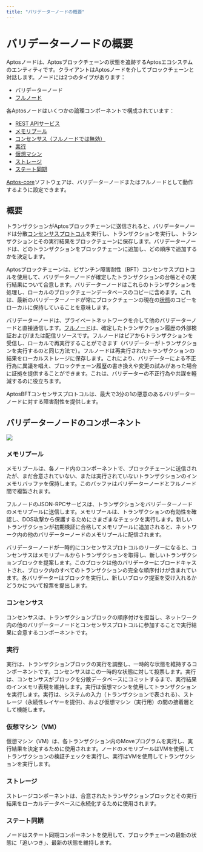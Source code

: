 ```yaml
---
title: "バリデーターノードの概要"
---
```



# バリデーターノードの概要

Aptosノードは、Aptosブロックチェーンの状態を追跡するAptosエコシステムのエンティティです。クライアントはAptosノードを介してブロックチェーンと対話します。ノードには2つのタイプがあります：

- バリデーターノード
- [フルノード](fullnodes.mdx)

各Aptosノードはいくつかの論理コンポーネントで構成されています：

- [REST APIサービス](../glossary.mdx#rest-api-service)
- [メモリプール](#mempool)
- [コンセンサス（フルノードでは無効）](#consensus)
- [実行](#execution)
- [仮想マシン](#virtual-machine-vm)
- [ストレージ](#storage)
- [ステート同期](#state-synchronizer)

[Aptos-core](../glossary.mdx#aptos-core)ソフトウェアは、バリデーターノードまたはフルノードとして動作するように設定できます。

## 概要

トランザクションがAptosブロックチェーンに送信されると、バリデーターノードは分散[コンセンサスプロトコル](../glossary.mdx#consensus-protocol)を実行し、トランザクションを実行し、トランザクションとその実行結果をブロックチェーンに保存します。バリデーターノードは、どのトランザクションをブロックチェーンに追加し、どの順序で追加するかを決定します。

Aptosブロックチェーンは、ビザンチン障害耐性（BFT）コンセンサスプロトコルを使用して、バリデーターノードが確定したトランザクションの台帳とその実行結果について合意します。バリデーターノードはこれらのトランザクションを処理し、ローカルのブロックチェーンデータベースのコピーに含めます。これは、最新のバリデーターノードが常にブロックチェーンの現在の[状態](../glossary.mdx#state)のコピーをローカルに保持していることを意味します。

バリデーターノードは、プライベートネットワークを介して他のバリデーターノードと直接通信します。[フルノード](fullnodes.mdx)は、確定したトランザクション履歴の外部検証および/または配信リソースです。フルノードはピアからトランザクションを受信し、ローカルで再実行することができます（バリデーターがトランザクションを実行するのと同じ方法で）。フルノードは再実行されたトランザクションの結果をローカルストレージに保存します。これにより、バリデーターによる不正行為に異議を唱え、ブロックチェーン履歴の書き換えや変更の試みがあった場合に証拠を提供することができます。これは、バリデーターの不正行為や共謀を軽減するのに役立ちます。

<Callout type="info">
AptosBFTコンセンサスプロトコルは、最大で3分の1の悪意のあるバリデーターノードに対する障害耐性を提供します。
</Callout>

## バリデーターノードのコンポーネント

![](/docs/validator.svg)

### メモリプール

メモリプールは、各ノード内のコンポーネントで、ブロックチェーンに送信されたが、まだ合意されていない、または実行されていないトランザクションのインメモリバッファを保持します。このバッファはバリデーターノードとフルノード間で複製されます。

フルノードのJSON-RPCサービスは、トランザクションをバリデーターノードのメモリプールに送信します。メモリプールは、トランザクションの有効性を確認し、DOS攻撃から保護するためにさまざまなチェックを実行します。新しいトランザクションが初期検証に合格してメモリプールに追加されると、ネットワーク内の他のバリデーターノードのメモリプールに配信されます。

バリデーターノードが一時的にコンセンサスプロトコルのリーダーになると、コンセンサスはメモリプールからトランザクションを取得し、新しいトランザクションブロックを提案します。このブロックは他のバリデーターにブロードキャストされ、ブロック内のすべてのトランザクションの完全な順序付けが含まれています。各バリデーターはブロックを実行し、新しいブロック提案を受け入れるかどうかについて投票を提出します。

### コンセンサス

コンセンサスは、トランザクションブロックの順序付けを担当し、ネットワーク内の他のバリデーターノードとコンセンサスプロトコルに参加することで実行結果に合意するコンポーネントです。

### 実行

実行は、トランザクションブロックの実行を調整し、一時的な状態を維持するコンポーネントです。コンセンサスはこの一時的な状態に対して投票します。実行は、コンセンサスがブロックを分散データベースにコミットするまで、実行結果のインメモリ表現を維持します。実行は仮想マシンを使用してトランザクションを実行します。実行は、システムの入力（トランザクションで表される）、ストレージ（永続性レイヤーを提供）、および仮想マシン（実行用）の間の接着層として機能します。

### 仮想マシン（VM）

仮想マシン（VM）は、各トランザクション内のMoveプログラムを実行し、実行結果を決定するために使用されます。ノードのメモリプールはVMを使用してトランザクションの検証チェックを実行し、実行はVMを使用してトランザクションを実行します。

### ストレージ

ストレージコンポーネントは、合意されたトランザクションブロックとその実行結果をローカルデータベースに永続化するために使用されます。

### ステート同期

ノードはステート同期コンポーネントを使用して、ブロックチェーンの最新の状態に「追いつき」、最新の状態を維持します。
